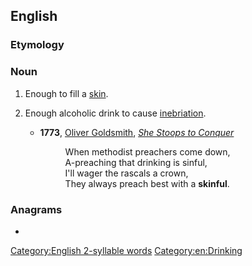 ==English==

===Etymology===
{{suffix|en|skin|ful}}

===Noun===
{{en-noun|s|skinsful}}

# Enough to fill a [[skin]].
#: {{ux|en|a '''skinful''' of wine}}
# {{lb|en|colloquial}} Enough alcoholic drink to cause [[inebriation]].
#: {{ux|en|I wasn't thinking straight – I'd had a '''skinful''' that night.}}
#* '''1773''', [[w:Oliver Goldsmith|Oliver Goldsmith]], ''[[s:She Stoops to Conquer|She Stoops to Conquer]]''
#*: When methodist preachers come down,
#*: A-preaching that drinking is sinful,
#*: I'll wager the rascals a crown,
#*: They always preach best with a '''skinful'''.

===Anagrams===
* {{anagrams|en|a=fiklnsu|Lufkins|sinkful}}

[[Category:English 2-syllable words]]
[[Category:en:Drinking]]